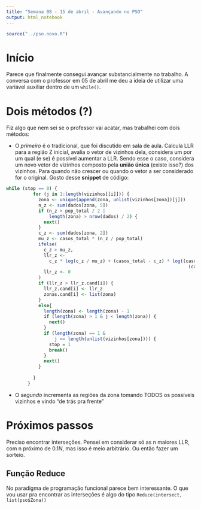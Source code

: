 ```yaml
---
title: "Semana 08 - 15 de abril - Avançando no PSO"
output: html_notebook
---
```


```r
source("../pso.novo.R")
```

# Início

Parece que finalmente consegui avançar substancialmente no trabalho. A conversa com o professor em 05 de abril me deu a ideia de utilizar uma variável auxiliar dentro de um `while()`.

# Dois métodos (?)

Fiz algo que nem sei se o professor vai acatar, mas trabalhei com dois métodos:

* O _primeiro_ é o tradicional, que foi discutido em sala de aula. Calcula LLR para a região Z inicial, avalia o vetor de vizinhos dela, considera um por um qual (e se) é possível aumentar a LLR. Sendo esse o caso, considera um novo vetor de vizinhos composto pela __união única__ (existe isso?) dos vizinhos. Para quando não crescer ou quando o vetor a ser considerado for o original. Gosto desse __snippet__ de código:

```r
while (stop == 0) {
          for (j in 1:length(vizinhos[[i]])) {
            zona <- unique(append(zona, unlist(vizinhos[zona])[j]))
            n_z <- sum(dados[zona, 5])
            if (n_z > pop_total / 2 |
                length(zona) > nrow(dados) / 2) {
              next()
            }
            c_z <- sum(dados[zona, 2])
            mu_z <- casos_total * (n_z / pop_total)
            ifelse(
              c_z > mu_z,
              llr_z <-
                c_z * log(c_z / mu_z) + (casos_total - c_z) * log((casos_total - c_z) /
                                                                    (casos_total - mu_z)),
              llr_z <- 0
            )
            if (llr_z > llr_z.cand[i]) {
              llr_z.cand[i] <- llr_z
              zonas.cand[i] <- list(zona)
            }
            else{
              length(zona) <- length(zona) - 1
              if (length(zona) > 1 & j < length(zona)) {
                next()
              }
              if (length(zona) == 1 &
                  j == length(unlist(vizinhos[zona]))) {
                stop = 1
                break()
              }
              next()
            }
            
          }
        }
```


* O _segundo_ incrementa as regiões da zona tomando TODOS os possíveis vizinhos e vindo "de trás pra frente"

# Próximos passos
Preciso encontrar interseções. Pensei em considerar só as n maiores LLR, com n próximo de $0.1N$, mas isso é meio arbitrário. Ou então fazer um sorteio.

## Função __Reduce__
No paradigma de programação funcional parece bem interessante. O que vou usar pra encontrar as interseções é algo do tipo `Reduce(intersect, list(pso$Zona))`